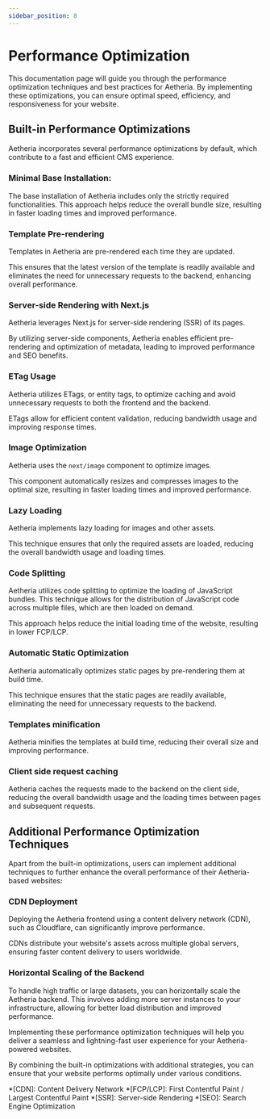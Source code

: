 ```yaml
---
sidebar_position: 8
---
```



# Performance Optimization

This documentation page will guide you through the performance optimization techniques and best practices for Aetheria.
By implementing these optimizations, you can ensure optimal speed, efficiency, and responsiveness for your website.

## Built-in Performance Optimizations

Aetheria incorporates several performance optimizations by default, which contribute to a fast and efficient CMS
experience.

### Minimal Base Installation:

The base installation of Aetheria includes only the strictly required functionalities.
This approach helps reduce the overall bundle size, resulting in faster loading times and improved performance.

### Template Pre-rendering

Templates in Aetheria are pre-rendered each time they are updated.

This ensures that the latest version of the template is readily available and eliminates the need for unnecessary
requests to the backend, enhancing overall performance.

### Server-side Rendering with Next.js

Aetheria leverages Next.js for server-side rendering (SSR) of its pages.

By utilizing server-side components, Aetheria enables efficient pre-rendering and optimization of metadata, leading to
improved performance and SEO benefits.

### ETag Usage

Aetheria utilizes ETags, or entity tags, to optimize caching and avoid unnecessary requests to both the frontend and the
backend.

ETags allow for efficient content validation, reducing bandwidth usage and improving response times.

### Image Optimization

Aetheria uses the `next/image` component to optimize images.

This component automatically resizes and compresses images to the optimal size, resulting in faster loading times and
improved performance.

### Lazy Loading

Aetheria implements lazy loading for images and other assets.

This technique ensures that only the required assets are loaded, reducing the overall bandwidth usage and loading times.

### Code Splitting

Aetheria utilizes code splitting to optimize the loading of JavaScript bundles. This technique allows for the
distribution of JavaScript code across multiple files, which are then loaded on demand. 

This approach helps reduce the initial loading time of the website, resulting in lower FCP/LCP.

### Automatic Static Optimization

Aetheria automatically optimizes static pages by pre-rendering them at build time. 

This technique ensures that the static pages are readily available, eliminating the need for unnecessary requests to the
backend.

### Templates minification

Aetheria minifies the templates at build time, reducing their overall size and improving performance.

### Client side request caching

Aetheria caches the requests made to the backend on the client side, reducing the overall bandwidth usage and the loading
times between pages and subsequent requests.

## Additional Performance Optimization Techniques

Apart from the built-in optimizations, users can implement additional techniques to further enhance the overall
performance of their Aetheria-based websites:

### CDN Deployment

Deploying the Aetheria frontend using a content delivery network (CDN), such as Cloudflare, can significantly improve
performance.

CDNs distribute your website's assets across multiple global servers, ensuring faster content delivery to users
worldwide.

### Horizontal Scaling of the Backend

To handle high traffic or large datasets, you can horizontally scale the Aetheria backend.
This involves adding more server instances to your infrastructure, allowing for better load distribution and improved
performance.

Implementing these performance optimization techniques will help you deliver a seamless and lightning-fast user
experience for your Aetheria-powered websites.

By combining the built-in optimizations with additional strategies, you can ensure that your website performs optimally
under various conditions.

*[CDN]: Content Delivery Network
*[FCP/LCP]: First Contentful Paint / Largest Contentful Paint
*[SSR]: Server-side Rendering
*[SEO]: Search Engine Optimization
